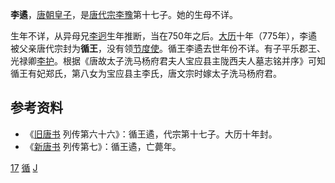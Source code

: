 '''李遹'''，[[唐朝|唐朝]][[皇子|皇子]]，是[[唐代宗|唐代宗李豫]]第十七子。她的生母不详。

生年不详，从异母兄[[李迥|李迥]]生年推断，当在750年之后。[[大历|大历]]十年（775年），李遹被父亲唐代宗封为'''循王'''，没有领[[节度使|节度使]]。循王李遹去世年份不详。有子平乐郡王、光禄卿[[李护|李护]]。根据《唐故太子洗马杨府君夫人宝应县主陇西夫人墓志铭并序》可知循王有妃郑氏，第八女为宝应县主李氏，唐文宗时嫁太子洗马杨府君。

== 参考资料 ==
*《[[旧唐书|旧唐书]] 列传第六十六》：循王遹，代宗第十七子。大历十年封。
*《[[新唐书|新唐书]] 列传第七》：循王遹，亡薨年。

[[Category:唐代宗皇子|17]]
[[Category:唐朝宗室国王|循]]
[[Category:李姓|J]]